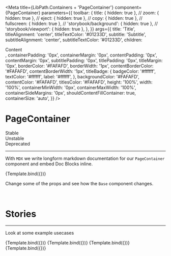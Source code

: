 

<Meta
  title={LibPath.Containers + 'PageContainer'}
  component={PageContainer}
  parameters={{
    toolbar: {
      title: { hidden: true },
      // zoom: { hidden: true },
      // eject: { hidden: true },
      // copy: { hidden: true },
      // fullscreen: { hidden: true },
      // 'storybook/background': { hidden: true },
      // 'storybook/viewport': { hidden: true },
    },
  }}
  args={{
    title: 'Title',
    titleAlignment: 'center',
    titleTextColor: '#01233D',
    subtitle: 'Subtitle',
    subtitleAlignment: 'center',
    subtitleTextColor: '#01233D',
    children: <div>Content</div>,
    containerPadding: '0px',
    containerMargin: '0px',
    contentPadding: '0px',
    contentMargin: '0px',
    subtitlePadding: '0px',
    titlePadding: '0px',
    titleMargin: '0px',
    borderColor: '#FAFAFD',
    borderWidth: '1px',
    contentBorderColor: '#FAFAFD',
    contentBorderWidth: '1px',
    titleBadge: { 
      badgeColor: '#ffffff', 
      textColor: '#ffffff', 
      label: '#ffffff', 
      },
    backgroundColor: '#FAFAFD',
    contentColor: '#FAFAFD',
    titlesColor: '#FAFAFD',
    height: '100%',
    width: '100%',
    containerMinWidth: '0px',
    containerMaxWidth: '100%',
    containerSideMargins: '0px',
    shouldContentFillContainer: true,
    containerSize: 'auto',
  }}
/>

# PageContainer

<div
  style={{
    borderRadius: '999999px',
    display: 'inline-block',
    padding: '2px 8px',
    fontSize: '14px',
    lineHeight: '20px',
    fontWeight: '700',
    textAlign: 'center',
    letterSpacing: '0.25px',
    backgroundColor: '#138849',
    color: '#ffffff',
    marginBottom: '16px',
    marginRight: '3px',
  }}
>
  Stable
</div>

<div
  style={{
    borderRadius: '999999px',
    display: 'inline-block',
    padding: '2px 8px',
    fontSize: '14px',
    lineHeight: '20px',
    fontWeight: '700',
    textAlign: 'center',
    letterSpacing: '0.25px',
    backgroundColor: '#D2CB3F',
    color: '#ffffff',
    marginBottom: '16px',
    marginRight: '3px',
  }}
>
  Unstable
</div>

<div
  style={{
    borderRadius: '999999px',
    display: 'inline-block',
    padding: '2px 8px',
    fontSize: '14px',
    lineHeight: '20px',
    fontWeight: '700',
    textAlign: 'center',
    letterSpacing: '0.25px',
    backgroundColor: '#D23F47',
    color: '#ffffff',
    marginBottom: '16px',
    marginRight: '3px',
  }}
>
  Deprecated
</div>

<hr />

With `MDX` we write longform markdown documentation for our `PageContainer` component
and embed Doc Blocks inline.

<Preview withToolbar>
  <Story name="Base">{Template.bind({})}</Story>
</Preview>

Change some of the props and see how the `Base` component changes.

<br />

<Props story="Base" />

# Stories

<hr />

Look at some example usecases

<Canvas withToolbar>
  <Story
    name="Story 1"
    args={{
      title: 'Title 1',
      titleAlignment: 'left',
      titleTextColor: 'red',
      subtitleAlignment: 'left',
    }}
  >
    {Template.bind({})}
  </Story>
</Canvas>

<Canvas withToolbar>
  <Story
    name="Story 2"
    args={{
      title: 'Title 1',
      titleAlignment: 'left',
      titleTextColor: 'red',
      subtitleAlignment: 'center',
    }}
  >
    {Template.bind({})}
  </Story>
</Canvas>

<Canvas withToolbar>
  <Story
    name="Story 3"
    args={{
      title: 'Title 1',
      titleAlignment: 'left',
      titleTextColor: 'red',
      subtitleAlignment: 'right',
    }}
  >
    {Template.bind({})}
  </Story>
</Canvas>

<Canvas withToolbar>
  <Story
    name="Story 4"
    args={{
      title: 'Title 2',
      titleAlignment: 'right',
      titleTextColor: 'blue',
      subtitleAlignment: 'left',
    }}
  >
    {Template.bind({})}
  </Story>
</Canvas>
